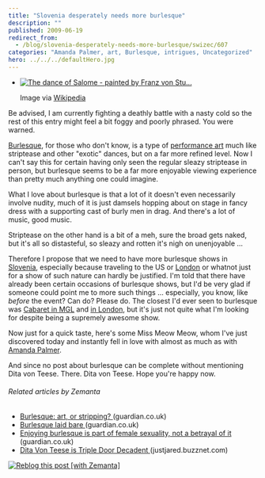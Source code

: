 ```yaml
---
title: "Slovenia desperately needs more burlesque"
description: ""
published: 2009-06-19
redirect_from:
  - /blog/slovenia-desperately-needs-more-burlesque/swizec/607
categories: "Amanda Palmer, art, Burlesque, intrigues, Uncategorized"
hero: ../../../defaultHero.jpg
---
```


- [![The dance of Salome - painted by Franz von Stu...](./img/The-dance-of-Salome-painted-by-Franz-von-Stu59e972.jpeg "The dance of Salome - painted by Franz von Stu...")](http://commons.wikipedia.org/wiki/Image:Franz_von_Stuck_010.jpg)

  Image via [Wikipedia](http://commons.wikipedia.org/wiki/Image:Franz_von_Stuck_010.jpg)

Be advised, I am currently fighting a deathly battle with a nasty cold so the rest of this entry might feel a bit foggy and poorly phrased. You were warned.

[Burlesque](http://en.wikipedia.org/wiki/Burlesque "Burlesque"), for those who don't know, is a type of [performance art](http://en.wikipedia.org/wiki/Performance_art "Performance art") much like striptease and other "exotic" dances, but on a far more refined level. Now I can't say this for certain having only seen the regular sleazy striptease in person, but burlesque seems to be a far more enjoyable viewing experience than pretty much anything one could imagine.

What I love about burlesque is that a lot of it doesn't even necessarily involve nudity, much of it is just damsels hopping about on stage in fancy dress with a supporting cast of burly men in drag. And there's a lot of music, good music.

Striptease on the other hand is a bit of a meh, sure the broad gets naked, but it's all so distasteful, so sleazy and rotten it's nigh on unenjoyable ...

Therefore I propose that we need to have more burlesque shows in [Slovenia](<http://maps.google.com/maps?ll=46.05,14.5&spn=10.0,10.0&q=46.05,14.5 (Slovenia)&t=h> "Slovenia"), especially because traveling to the US or [London](http://en.wikipedia.org/wiki/London "London") or whatnot just for a show of such nature can hardly be justified. I'm told that there have already been certain occasions of burlesque shows, but I'd be very glad if someone could point me to more such things ... especially, you know, like _before_ the event? Can do? Please do. The closest I'd ever seen to burlesque was [Cabaret in MGL](http://swizec.com/blog/ljubljana-kabaret-vs-london-cabaret/swizec/28) and [in London](http://swizec.com/blog/london-5/swizec/151), but it's just not quite what I'm looking for despite being a supremely awesome show.

Now just for a quick taste, here's some Miss Meow Meow, whom I've just discovered today and instantly fell in love with almost as much as with [Amanda Palmer](http://amandapalmer.net "Amanda Palmer").

And since no post about burlesque can be complete without mentioning Dita von Teese. There. Dita von Teese. Hope you're happy now.

###### Related articles by Zemanta

- [Burlesque: art, or stripping? ](http://r.zemanta.com/?u=http%3A//www.guardian.co.uk/lifeandstyle/2009/may/01/burlesque-performance-art-stripping&a=4605248&rid=1d21ac4c-34dc-4081-a1b7-0e5785b7fbf1&e=48eec7c03859353ea02fb6b076c0fca2)(guardian.co.uk)
- [Burlesque laid bare ](http://r.zemanta.com/?u=http%3A//www.guardian.co.uk/lifeandstyle/2009/may/15/burlesque-feminism-proud-galleries&a=4928200&rid=1d21ac4c-34dc-4081-a1b7-0e5785b7fbf1&e=cb31739ead0d4c890f497e95591106f2)(guardian.co.uk)
- [Enjoying burlesque is part of female sexuality, not a betrayal of it ](http://r.zemanta.com/?u=http%3A//www.guardian.co.uk/commentisfree/2009/jun/04/burlesque-dance&a=5391526&rid=1d21ac4c-34dc-4081-a1b7-0e5785b7fbf1&e=78d5e063d6d051a628c55c6922439824)(guardian.co.uk)
- [Dita Von Teese is Triple Door Decadent ](http://justjared.buzznet.com/2009/04/02/dita-von-teese-triple-door/)(justjared.buzznet.com)

[![Reblog this post [with Zemanta]](https://img.zemanta.com/reblog_e.png?x-id=1d21ac4c-34dc-4081-a1b7-0e5785b7fbf1)](http://reblog.zemanta.com/zemified/1d21ac4c-34dc-4081-a1b7-0e5785b7fbf1/ "Reblog this post [with Zemanta]")
